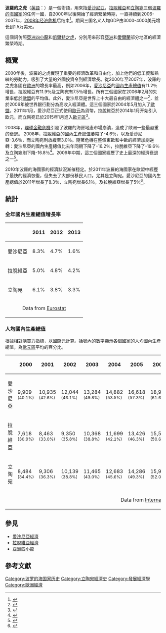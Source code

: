 '''波羅的之虎'''（[[英語|英語]]：'''{{lang|en|Baltic Tiger}}'''）是一個術語，用來指[[愛沙尼亞|愛沙尼亞]]，[[拉脫維亞|拉脫維亞]]和[[立陶宛|立陶宛]]三個[[波羅的海國家|波羅的海國家]]的任何一國，自2000年以後開始了經濟繁榮時期，一直持續到2006-2007年，[[2007年－2008年環球金融危機|2008年经济危机]]后结束<ref>{{Cite web |url=http://www.investopedia.com/terms/b/baltic-tiger.asp |title=Baltic Tiger Definition, Investopedia, retrieved on 27 December 2014. |access-date=2014-12-26 |archive-date=2018-01-31 |archive-url=https://web.archive.org/web/20180131092609/https://www.investopedia.com/terms/b/baltic-tiger.asp |dead-url=no }}</ref>。期间三国名义人均GDP由3000-4000美元增长到1.5万美元。

這個詞仿照[[亞洲四小龍|亞洲四小龍]]和[[凱爾特之虎|凱爾特之虎]]，分別用來形容[[亞洲|亞洲]]和[[愛爾蘭|愛爾蘭]]部分地區的經濟繁榮時期。

==概覽==
2000年後，波羅的之虎實現了重要的經濟改革和自由化，加上他們的低工資和熟練的勞動力，吸引了大量的外國投資令到經濟增長。從2000年至2007年，波羅的之虎各國在[[歐洲|歐洲]]的增長率最高，例如2006年，[[愛沙尼亞|愛沙尼亞]]的[[國內生產總值|國內生產總值]]有11.2％增長，拉脫維亞有11.9％及立陶宛有7.5％增長。所有三個國家在2006年2月的失業率低於[[歐盟|歐盟]]的平均值。此外，愛沙尼亞是世界上十大最自由的經濟體之一<ref>{{Cite web |url=http://www.state.gov/outofdate/bgn/estonia/95053.htm |title=Estonia is among the ten most liberal economies in the world, U.S. Department of State, retrieved on 27 December 2014. |access-date=2014-12-26 |archive-date=2015-10-15 |archive-url=https://web.archive.org/web/20151015123046/http://www.state.gov/outofdate/bgn/estonia/95053.htm |dead-url=no }}</ref>，並於2006年被世界銀行劃分為高收入經濟體。這三個國家於2004年5月加入了[[歐盟|歐盟]]。2011年1月，愛沙尼亞正式使用[[歐元|歐元]]為貨幣，拉脫維亞於2014年1月开始引入欧元，而立陶宛已於2015年1月進入[[歐元區|歐元區]]<ref>{{Cite web |url=http://news.tvb.com/world/54a43f1b6db28c1476000009 |title=立陶宛元旦起加入歐元區，無綫新聞，檢索於2015年1月1日。 |access-date=2015年1月1日 |archive-date=2019年6月2日 |archive-url=https://web.archive.org/web/20190602180706/http://news.tvb.com/world/54a43f1b6db28c1476000009 |dead-url=no }}</ref>。

2008年，[[2007年–2008年環球金融危機|環球金融危機]]引發了波羅的海房地產市場崩潰，造成了歐洲一些最嚴重的衰退。 2008年，拉脫維亞的[[國內生產總值|國內生產總值]]萎縮了-4.6％，以及愛沙尼亞-3.6％，而立陶宛則放緩至3.0％。隨著危機在整個東歐和中歐的經濟加劇逆轉：愛沙尼亞的國內生產總值比去年同期下降了-16.2％，拉脫維亞下降了-19.6％及立陶宛則下降-16.8％<ref>{{cite news | url=http://www.bloomberg.com/apps/news?pid=newsarchive&sid=a8U0aGhDyw68 | work=Bloomberg | title=Latvia's Economy Contracted Record 19.6% Last Quarter (Update3) | date=2009-08-10 | accessdate=2014-12-26 | archive-date=2015-09-24 | archive-url=https://web.archive.org/web/20150924142332/http://www.bloomberg.com/apps/news?pid=newsarchive&sid=a8U0aGhDyw68 | dead-url=no }}</ref>。2009年中期，這三個國家經歷了史上最深的經濟衰退之一<ref>{{cite web |url=http://www.thenation.com/doc/20091116/rizga |title=November 16, 2009 |publisher=The Nation |date= |accessdate=2013-05-03 |archive-date=2010-05-02 |archive-url=https://web.archive.org/web/20100502230833/http://www.thenation.com/doc/20091116/rizga |dead-url=no }}</ref>。

2010年波羅的海國家的經濟狀況漸催穩定。於2011年波羅的海國家在歐盟中經歷了最快的經濟恢復，但失去了大部份移民人口，尤其是立陶宛。愛沙尼亞的國內生產總值於2011年增長了8.3％，立陶宛增長6.1％，及拉脫維亞增長了5％<ref>{{cite news | url= http://www.baltic-course.com/eng/analytics/?doc=54355 | work= The Baltic Course | title= GDP of Latvia increased by 5% in 2011 | date= 2012-03-09 | accessdate= 2012-03-24 | archive-date= 2019-06-08 | archive-url= https://web.archive.org/web/20190608111736/http://www.baltic-course.com/eng/analytics/?doc=54355 | dead-url= no }}</ref>。

==統計==
===全年國內生產總值增長率===

{| class="wikitable"
|-
!
! 2011
! 2012
! 2013
|-
! 愛沙尼亞
| 8.3%
| 4.7%
| 1.6%
|-
! 拉脫維亞
| 5.0%
| 4.8%
| 4.2%
|-
! 立陶宛
| 6.1%
| 3.8%
| 3.3%
|-
| colspan="15" style="text-align:center;"| Data from [http://epp.eurostat.ec.europa.eu/tgm/table.do?tab=table&init=1&plugin=1&language=en&pcode=tec00115 Eurostat] {{Wayback|url=http://epp.eurostat.ec.europa.eu/tgm/table.do?tab=table&init=1&plugin=1&language=en&pcode=tec00115 |date=20141113190428 }}
|}

===人均國內生產總值===
根據[[購買力平價|相對購買力指標]]，以[[國際元|國際元]]計算。括號內的數字顯示各個國家的人均國內生產總值，為[[歐元區|歐元區]]平均的百分比。

{| class="wikitable"
|-
! 
! 2000
! 2001
! 2002
! 2003
! 2004
! 2005
! 2006
! 2007
! 2008
! 2009
! 2010
! 2011
! 2012
! 2013
|-
! 愛沙尼亞
| 9,909  <br> <small>(40.1%)
| 10,935 <br> <small>(42.6%)
| 12,044 <br> <small>(46.1%)
| 13,284 <br> <small>(49.8%)
| 14,882 <br> <small>(53.5%)
| 16,618 <br> <small>(57.3%)
| 18,927 <br> <small>(61.6%)
| 20,971 <br> <small>(64.8%)
| 20,569 <br> <small>(62.2%)
| 17,835 <br> <small>(56.2%)
| 18,679 <br> <small>(57.1%)
| 20,657 <br> <small>(61.1%)
| 21,713 <br> <small>(63.6%)
| 22,731 <br> <small>(65.9%)
|-
! 拉脫維亞
| 7,618 <br> <small>(30.9%)
| 8,463 <br> <small>(33.0%)
| 9,350 <br> <small>(35.8%)
| 10,368 <br> <small>(38.8%)
| 11,699 <br> <small>(42.1%)
| 13,426 <br> <small>(46.3%)
| 15,557 <br> <small>(50.6%)
| 17,696 <br> <small>(54.6%)
| 17,632 <br> <small>(53.3%)
| 14,829 <br> <small>(46.7%)
| 15,183 <br> <small>(46.4%)
| 16,717 <br> <small>(49.4%)
| 18,255 <br> <small>(53.5%)
| 19,385 <br> <small>(56.2%)
|-
! 立陶宛
| 8,484 <br> <small>(34.4%)
| 9,306 <br> <small>(36.3%)
| 10,139 <br> <small>(38.8%)
| 11,465 <br> <small>(43.0%)
| 12,683 <br> <small>(45.6%)
| 14,286 <br> <small>(49.3%)
| 15,993 <br> <small>(52.0%)
| 18,169 <br> <small>(56.1%)
| 19,212 <br> <small>(58.1%)
| 16,595 <br> <small>(52.2%)
| 17,345 <br> <small>(53.0%)
| 20,343 <br> <small>(60.2%)
| 21,615 <br> <small>(63.4%)
| 22,788 <br> <small>(66.0%)
|-
| colspan="15" style="text-align:center;"| Data from [http://www.imf.org/external/pubs/ft/weo/2013/01/weodata/index.aspx International Monetary Fund] {{Wayback|url=http://www.imf.org/external/pubs/ft/weo/2013/01/weodata/index.aspx |date=20190516043048 }}
|}

==參見==
*[[愛沙尼亞經濟|愛沙尼亞經濟]]
*[[拉脫維亞經濟|拉脫維亞經濟]]
*[[亞洲四小龍|亞洲四小龍]]

==參考文獻==
{{Reflist}}

[[Category:波罗的海国家历史|Category:波罗的海国家历史]]
[[Category:立陶宛經濟史|Category:立陶宛經濟史]]
[[Category:發展經濟學|Category:發展經濟學]]
[[Category:歐洲經濟|Category:歐洲經濟]]